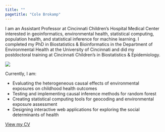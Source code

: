```yaml
---
title: ""
pagetitle: "Cole Brokamp"
---
```


<div class = "row">

<div class = "col-md-6">
I am an Assistant Professor at Cincinnati Children's Hospital Medical Center interested in geoinformatics, environmental health, statistical computing, population health, and statistical inference for machine learning. I completed my PhD in Biostatistics & Bioinformatics in the Department of Environmental Health at the University of Cincinnati and did my postdoctoral training at Cincinnati Children's in Biostatistics & Epidemiology.
</div>

<div class = "col-md-2">
![](figs/cole_brokamp_headshot.png)
</div>

</div>

Currently, I am:

- Evaluating the heterogeneous causal effects of environmental exposures on childhood health outcomes
- Testing and implementing causal inference methods for random forest
- Creating statistical computing tools for geocoding and environmental exposure assessment
- Designing interactive web applications for exploring the social determinants of health

[View my CV](cv.pdf)